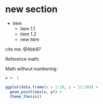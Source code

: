 # new section

- item
    - item 1.1
    - item 1.2
    - new item 

\begin{align}
x_i &= y_i \label{eq:tmp1}\\
x_i + y_i &= y_i
\end{align}

cite me: @Abb97

Reference math: \eqref{eq:tmp1}

Math without numbering:

\begin{align*}
x_i &= y_i \\
x_i + y_i &= y_i
\end{align*}


```r
x <- 1
```

```r
ggplot(data.frame(x = 1:10, y = 11:20)) + 
  geom_point(aes(x, y)) + 
  theme_thesis()
```

